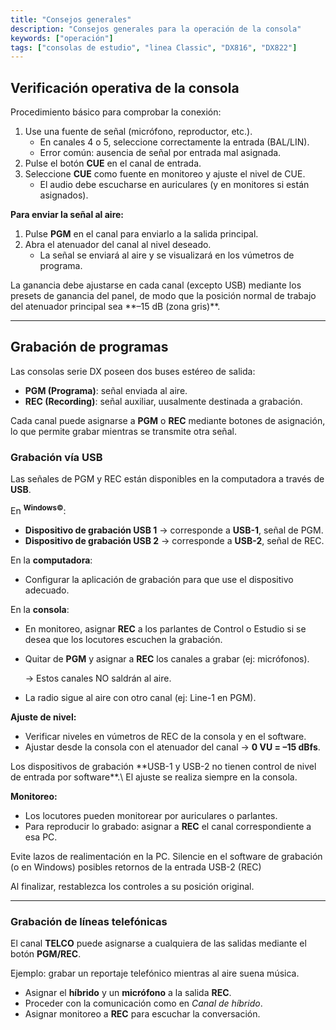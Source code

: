 ```yaml
---
title: "Consejos generales"
description: "Consejos generales para la operación de la consola"
keywords: ["operación"]
tags: ["consolas de estudio", "linea Classic", "DX816", "DX822"]
---
```


## Verificación operativa de la consola

Procedimiento básico para comprobar la conexión:

1. Use una fuente de señal (micrófono, reproductor, etc.).
   - En canales 4 o 5, seleccione correctamente la entrada (BAL/LIN).
   - Error común: ausencia de señal por entrada mal asignada.
2. Pulse el botón **CUE** en el canal de entrada.
3. Seleccione **CUE** como fuente en monitoreo y ajuste el nivel de CUE.
   - El audio debe escucharse en auriculares (y en monitores si están asignados).

**Para enviar la señal al aire:**

1. Pulse **PGM** en el canal para enviarlo a la salida principal.
2. Abra el atenuador del canal al nivel deseado.
   - La señal se enviará al aire y se visualizará en los vúmetros de programa.

<Warning>
  La ganancia debe ajustarse en cada canal (excepto USB) mediante los presets de ganancia del panel, de modo que la posición normal de trabajo del atenuador principal sea **–15 dB (zona gris)**.
</Warning>

---

## Grabación de programas

Las consolas serie DX poseen dos buses estéreo de salida:

- **PGM (Programa)**: señal enviada al aire.
- **REC (Recording)**: señal auxiliar, uusalmente destinada a grabación.

Cada canal puede asignarse a **PGM** o **REC** mediante botones de asignación, lo que permite grabar mientras se transmite otra señal.

### Grabación vía USB

Las señales de PGM y REC están disponibles en la computadora a través de **USB**.

En **<sup>Windows©</sup>**:

- **Dispositivo de grabación USB 1** → corresponde a **USB-1**, señal de PGM.
- **Dispositivo de grabación USB 2** → corresponde a **USB-2**, señal de REC.

En la **computadora**:

- Configurar la aplicación de grabación para que use el dispositivo adecuado.

En la **consola**:

- En monitoreo, asignar **REC** a los parlantes de Control o Estudio si se desea que los locutores escuchen la grabación.
- Quitar de **PGM** y asignar a **REC** los canales a grabar (ej: micrófonos).

  → Estos canales NO saldrán al aire.
- La radio sigue al aire con otro canal (ej: Line-1 en PGM).

**Ajuste de nivel:**

- Verificar niveles en vúmetros de REC de la consola y en el software.
- Ajustar desde la consola con el atenuador del canal → **0 VU = –15 dBfs**.

<Danger>
  Los dispositivos de grabación **USB-1 y USB-2 no tienen control de nivel de entrada por software**.\
  El ajuste se realiza siempre en la consola.
</Danger>

**Monitoreo:**

- Los locutores pueden monitorear por auriculares o parlantes.
- Para reproducir lo grabado: asignar a **REC** el canal correspondiente a esa PC.

<Warning>
  Evite lazos de realimentación en la PC. Silencie en el software de grabación (o en Windows) posibles retornos de la entrada USB-2 (REC)
</Warning>

Al finalizar, restablezca los controles a su posición original.

---

### Grabación de líneas telefónicas

El canal **TELCO** puede asignarse a cualquiera de las salidas mediante el botón **PGM/REC**.

Ejemplo: grabar un reportaje telefónico mientras al aire suena música.

- Asignar el **híbrido** y un **micrófono** a la salida **REC**.
- Proceder con la comunicación como en _Canal de híbrido_.
- Asignar monitoreo a **REC** para escuchar la conversación.